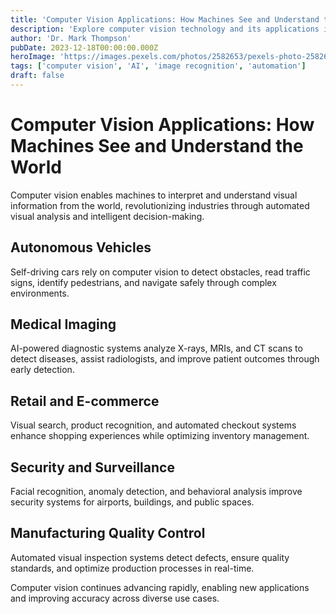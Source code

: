 ```yaml
---
title: 'Computer Vision Applications: How Machines See and Understand the World'
description: 'Explore computer vision technology and its applications in autonomous vehicles, medical imaging, retail, and security systems.'
author: 'Dr. Mark Thompson'
pubDate: 2023-12-18T00:00:00.000Z
heroImage: 'https://images.pexels.com/photos/2582653/pexels-photo-2582653.jpeg?auto=compress&cs=tinysrgb&w=1260&h=750&dpr=1'
tags: ['computer vision', 'AI', 'image recognition', 'automation']
draft: false
---
```


# Computer Vision Applications: How Machines See and Understand the World

Computer vision enables machines to interpret and understand visual information from the world, revolutionizing industries through automated visual analysis and intelligent decision-making.

## Autonomous Vehicles
Self-driving cars rely on computer vision to detect obstacles, read traffic signs, identify pedestrians, and navigate safely through complex environments.

## Medical Imaging
AI-powered diagnostic systems analyze X-rays, MRIs, and CT scans to detect diseases, assist radiologists, and improve patient outcomes through early detection.

## Retail and E-commerce
Visual search, product recognition, and automated checkout systems enhance shopping experiences while optimizing inventory management.

## Security and Surveillance
Facial recognition, anomaly detection, and behavioral analysis improve security systems for airports, buildings, and public spaces.

## Manufacturing Quality Control
Automated visual inspection systems detect defects, ensure quality standards, and optimize production processes in real-time.

Computer vision continues advancing rapidly, enabling new applications and improving accuracy across diverse use cases.
